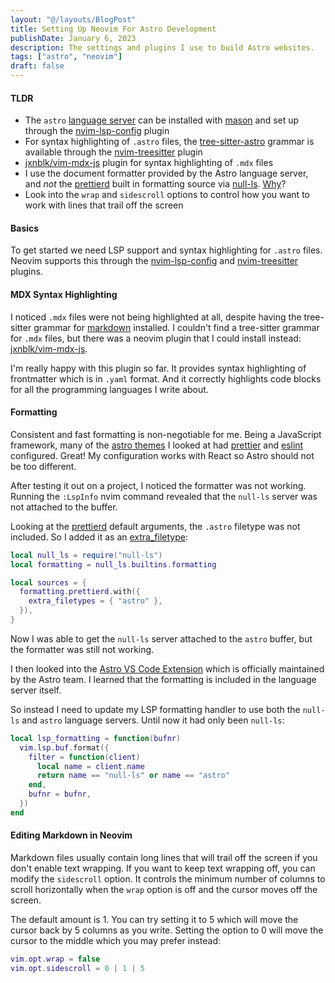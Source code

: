 ```yaml
---
layout: "@/layouts/BlogPost"
title: Setting Up Neovim For Astro Development
publishDate: January 6, 2023
description: The settings and plugins I use to build Astro websites.
tags: ["astro", "neovim"]
draft: false
---
```

#### TLDR
- The `astro` [language server](https://github.com/withastro/language-tools/tree/main/packages/language-server) can be installed with [mason](https://github.com/williamboman/mason.nvim) and set up through the [nvim-lsp-config](https://github.com/neovim/nvim-lspconfig/blob/master/doc/server_configurations.md#astro) plugin 
- For syntax highlighting of `.astro` files, the [tree-sitter-astro](https://github.com/virchau13/tree-sitter-astro) grammar is available through the [nvim-treesitter](https://github.com/nvim-treesitter/nvim-treesitter#supported-languages) plugin
- [jxnblk/vim-mdx-js](https://github.com/jxnblk/vim-mdx-js) plugin for syntax highlighting of `.mdx` files
- I use the document formatter provided by the Astro language server, and *not* the [prettierd](https://github.com/fsouza/prettierd) built in formatting source via [null-ls](https://github.com/jose-elias-alvarez/null-ls.nvim/blob/main/doc/BUILTINS.md#prettierd). [Why](#formatting)?
- Look into the `wrap` and `sidescroll` options to control how you want to work with lines that trail off the screen

#### Basics
To get started we need LSP support and syntax highlighting for `.astro` files. Neovim supports this through the [nvim-lsp-config](https://github.com/neovim/nvim-lspconfig/blob/master/doc/server_configurations.md#astro) and [nvim-treesitter](https://github.com/nvim-treesitter/nvim-treesitter#supported-languages) plugins.

#### MDX Syntax Highlighting
I noticed `.mdx` files were not being highlighted at all, despite having the tree-sitter grammar for [markdown](https://github.com/MDeiml/tree-sitter-markdown) installed. I couldn't find a tree-sitter grammar for `.mdx` files, but there was a neovim plugin that I could install instead: [jxnblk/vim-mdx-js](https://github.com/jxnblk/vim-mdx-js).

I'm really happy with this plugin so far. It provides syntax highlighting of frontmatter which is in `.yaml` format. And it correctly highlights code blocks for all the programming languages I write about.

#### Formatting
Consistent and fast formatting is non-negotiable for me. Being a JavaScript framework, many of the [astro themes](https://astro.build/themes/) I looked at had [prettier](https://prettier.io/) and [eslint](https://eslint.org/) configured. Great! My configuration works with React so Astro should not be too different.

After testing it out on a project, I noticed the formatter was not working. Running the `:LspInfo` nvim command revealed that the `null-ls` server was not attached to the buffer.

Looking at the [prettierd](https://github.com/jose-elias-alvarez/null-ls.nvim/blob/main/doc/BUILTINS.md#prettierd) default arguments, the `.astro` filetype was not included. So I added it as an [extra_filetype](https://github.com/jose-elias-alvarez/null-ls.nvim/blob/main/doc/BUILTIN_CONFIG.md#filetypes):

```lua
local null_ls = require("null-ls")
local formatting = null_ls.builtins.formatting

local sources = {
  formatting.prettierd.with({
    extra_filetypes = { "astro" },
  }),
}
```

Now I was able to get the `null-ls` server attached to the `astro` buffer, but the formatter was still not working.

I then looked into the [Astro VS Code Extension](https://marketplace.visualstudio.com/items?itemName=astro-build.astro-vscode) which is officially maintained by the Astro team. I learned that the formatting is included in the language server itself.

So instead I need to update my LSP formatting handler to use both the `null-ls` and `astro` language servers. Until now it had only been `null-ls`:

```lua
local lsp_formatting = function(bufnr)
  vim.lsp.buf.format({
    filter = function(client)
      local name = client.name
      return name == "null-ls" or name == "astro"
    end,
    bufnr = bufnr,
  })
end
```

#### Editing Markdown in Neovim
Markdown files usually contain long lines that will trail off the screen if you don't enable text wrapping. If you want to keep text wrapping off, you can modify the `sidescroll` option. It controls the minimum number of columns to scroll horizontally when the `wrap` option is off and the cursor moves off the screen.

The default amount is 1. You can try setting it to 5 which will move the cursor back by 5 columns as you write. Setting the option to 0 will move the cursor to the middle which you may prefer instead:

```lua
vim.opt.wrap = false
vim.opt.sidescroll = 0 | 1 | 5
```
